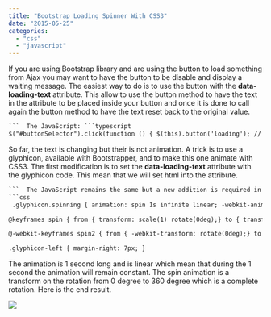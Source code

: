 ```yaml
---
title: "Bootstrap Loading Spinner With CSS3"
date: "2015-05-25"
categories: 
  - "css"
  - "javascript"
---
```


If you are using Bootstrap library and are using the button to load something from Ajax you may want to have the button to be disable and display a waiting message. The easiest way to do is to use the button with the **data-loading-text** attribute. This allow to use the button method to have the text in the attribute to be placed inside your button and once it is done to call again the button method to have the text reset back to the original value.


```html  <button id="buttonSelector" class="btn btn-primary" data-loading-text="... Loading ..."> Do long action here</button> 
```  The JavaScript: ```typescript
$("#buttonSelector").click(function () { $(this).button('loading'); // Long waiting operation here $(this).button('reset'); } ); 
``` 


So far, the text is changing but their is not animation. A trick is to use a glyphicon, available with Bootstrapper, and to make this one animate with CSS3. The first modification is to set the **data-loading-text** attribute with the glyphicon code. This mean that we will set html into the attribute. 
```html  <button id="buttonSelector" class="btn btn-primary" data-loading-text="<span class='glyphicon-left glyphicon glyphicon-refresh spinning'></span>... Loading ..."> Do long action here</button> 
```  The JavaScript remains the same but a new addition is required in the CSS. 
```css
 .glyphicon.spinning { animation: spin 1s infinite linear; -webkit-animation: spin2 1s infinite linear; }

@keyframes spin { from { transform: scale(1) rotate(0deg);} to { transform: scale(1) rotate(360deg);} }

@-webkit-keyframes spin2 { from { -webkit-transform: rotate(0deg);} to { -webkit-transform: rotate(360deg);} }

.glyphicon-left { margin-right: 7px; } 
```


The animation is 1 second long and is linear which mean that during the 1 second the animation will remain constant. The spin animation is a transform on the rotation from 0 degree to 360 degree which is a complete rotation. Here is the end result.

![](images/BootstrapLoadingAnimationButton.gif.gif)
